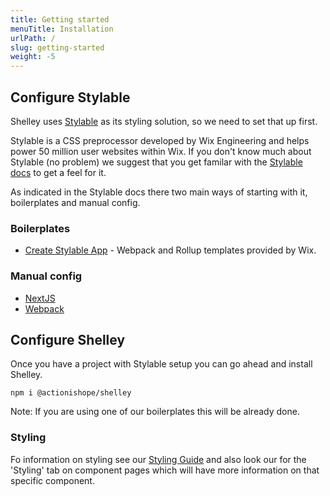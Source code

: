 ```yaml
---
title: Getting started
menuTitle: Installation
urlPath: /
slug: getting-started
weight: -5
---
```


## Configure Stylable

Shelley uses [Stylable](https://stylable.io) as its styling solution, so we need to set that up first.

Stylable is a CSS preprocessor developed by Wix Engineering and helps power 50 million user websites within Wix. If you don't know much about Stylable (no problem) we suggest that you get familar with the [Stylable docs](https://stylable.io/docs/getting-started/intro) to get a feel for it.

As indicated in the Stylable docs there two main ways of starting with it, boilerplates and manual config.

### Boilerplates

- [Create Stylable App](/getting-started/create-stylable-app) - Webpack and Rollup templates provided by Wix.

### Manual config

- [NextJS](/getting-started/next-js)
- [Webpack](https://stylable.io/docs/getting-started/webpack-integration)

## Configure Shelley

Once you have a project with Stylable setup you can go ahead and install Shelley.

```
npm i @actionishope/shelley
```

Note: If you are using one of our boilerplates this will be already done.

### Styling

Fo information on styling see our [Styling Guide](/styling) and also look our for the 'Styling' tab on component pages which will have more information on that specific component.
